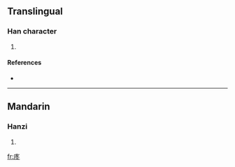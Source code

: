 ==Translingual==

===Han character===
{{Han char|rn=53|rad=广|as=05|sn=8|four=|canj=戈竹水卜 (IHEY)}}

# {{defn|Han|sort=广05}}

====References====
* {{Han ref|kx=0345.040|dkj=09285|dj=0654.160|hdz=20879.030|uh=5E9D|ud=24221}}

----

==Mandarin==

===Hanzi===
{{cmn-hanzi|pin=[[tóng]] ([[tong2]])|wg=t'ung<sup>2</sup>}}

# {{defn|Mandarin|sort=广05}}

[[fr:庝]]